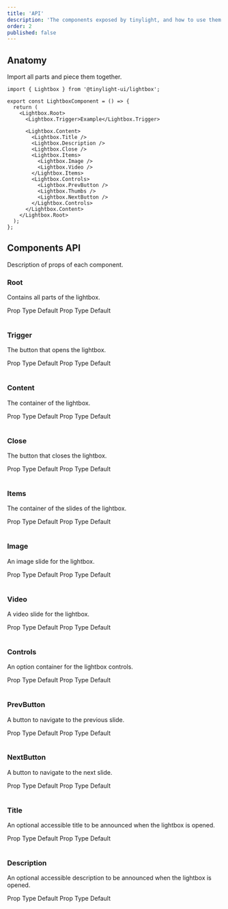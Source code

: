 ```yaml
---
title: 'API'
description: 'The components exposed by tinylight, and how to use them.'
order: 2
published: false
---
```


## Anatomy

Import all parts and piece them together.

```tsx
import { Lightbox } from '@tinylight-ui/lightbox';

export const LightboxComponent = () => {
  return (
    <Lightbox.Root>
      <Lightbox.Trigger>Example</Lightbox.Trigger>

      <Lightbox.Content>
        <Lightbox.Title />
        <Lightbox.Description />
        <Lightbox.Close />
        <Lightbox.Items>
          <Lightbox.Image />
          <Lightbox.Video />
        </Lightbox.Items>
        <Lightbox.Controls>
          <Lightbox.PrevButton />
          <Lightbox.Thumbs />
          <Lightbox.NextButton />
        </Lightbox.Controls>
      </Lightbox.Content>
    </Lightbox.Root>
  );
};
```

## Components API

Description of props of each component.

### Root

Contains all parts of the lightbox.

<Table>
  <TableHead>
    <TableRow>
      <TableHeader>Prop</TableHeader>
      <TableHeader>Type</TableHeader>
      <TableHeader>Default</TableHeader>
    </TableRow>
  </TableHead>
  <TableBody>
    <TableRow>
      <TableCell>Prop</TableCell>
      <TableCell>Type</TableCell>
      <TableCell>Default</TableCell>
    </TableRow>
  </TableBody>
</Table>

### Trigger

The button that opens the lightbox.

<Table>
  <TableHead>
    <TableRow>
      <TableHeader>Prop</TableHeader>
      <TableHeader>Type</TableHeader>
      <TableHeader>Default</TableHeader>
    </TableRow>
  </TableHead>
  <TableBody>
    <TableRow>
      <TableCell>Prop</TableCell>
      <TableCell>Type</TableCell>
      <TableCell>Default</TableCell>
    </TableRow>
  </TableBody>
</Table>

### Content

The container of the lightbox.

<Table>
  <TableHead>
    <TableRow>
      <TableHeader>Prop</TableHeader>
      <TableHeader>Type</TableHeader>
      <TableHeader>Default</TableHeader>
    </TableRow>
  </TableHead>
  <TableBody>
    <TableRow>
      <TableCell>Prop</TableCell>
      <TableCell>Type</TableCell>
      <TableCell>Default</TableCell>
    </TableRow>
  </TableBody>
</Table>

### Close

The button that closes the lightbox.

<Table>
  <TableHead>
    <TableRow>
      <TableHeader>Prop</TableHeader>
      <TableHeader>Type</TableHeader>
      <TableHeader>Default</TableHeader>
    </TableRow>
  </TableHead>
  <TableBody>
    <TableRow>
      <TableCell>Prop</TableCell>
      <TableCell>Type</TableCell>
      <TableCell>Default</TableCell>
    </TableRow>
  </TableBody>
</Table>

### Items

The container of the slides of the lightbox.

<Table>
  <TableHead>
    <TableRow>
      <TableHeader>Prop</TableHeader>
      <TableHeader>Type</TableHeader>
      <TableHeader>Default</TableHeader>
    </TableRow>
  </TableHead>
  <TableBody>
    <TableRow>
      <TableCell>Prop</TableCell>
      <TableCell>Type</TableCell>
      <TableCell>Default</TableCell>
    </TableRow>
  </TableBody>
</Table>

### Image

An image slide for the lightbox.

<Table>
  <TableHead>
    <TableRow>
      <TableHeader>Prop</TableHeader>
      <TableHeader>Type</TableHeader>
      <TableHeader>Default</TableHeader>
    </TableRow>
  </TableHead>
  <TableBody>
    <TableRow>
      <TableCell>Prop</TableCell>
      <TableCell>Type</TableCell>
      <TableCell>Default</TableCell>
    </TableRow>
  </TableBody>
</Table>

### Video

A video slide for the lightbox.

<Table>
  <TableHead>
    <TableRow>
      <TableHeader>Prop</TableHeader>
      <TableHeader>Type</TableHeader>
      <TableHeader>Default</TableHeader>
    </TableRow>
  </TableHead>
  <TableBody>
    <TableRow>
      <TableCell>Prop</TableCell>
      <TableCell>Type</TableCell>
      <TableCell>Default</TableCell>
    </TableRow>
  </TableBody>
</Table>

### Controls

An option container for the lightbox controls.

<Table>
  <TableHead>
    <TableRow>
      <TableHeader>Prop</TableHeader>
      <TableHeader>Type</TableHeader>
      <TableHeader>Default</TableHeader>
    </TableRow>
  </TableHead>
  <TableBody>
    <TableRow>
      <TableCell>Prop</TableCell>
      <TableCell>Type</TableCell>
      <TableCell>Default</TableCell>
    </TableRow>
  </TableBody>
</Table>

### PrevButton

A button to navigate to the previous slide.

<Table>
  <TableHead>
    <TableRow>
      <TableHeader>Prop</TableHeader>
      <TableHeader>Type</TableHeader>
      <TableHeader>Default</TableHeader>
    </TableRow>
  </TableHead>
  <TableBody>
    <TableRow>
      <TableCell>Prop</TableCell>
      <TableCell>Type</TableCell>
      <TableCell>Default</TableCell>
    </TableRow>
  </TableBody>
</Table>

### NextButton

A button to navigate to the next slide.

<Table>
  <TableHead>
    <TableRow>
      <TableHeader>Prop</TableHeader>
      <TableHeader>Type</TableHeader>
      <TableHeader>Default</TableHeader>
    </TableRow>
  </TableHead>
  <TableBody>
    <TableRow>
      <TableCell>Prop</TableCell>
      <TableCell>Type</TableCell>
      <TableCell>Default</TableCell>
    </TableRow>
  </TableBody>
</Table>

### Title

An optional accessible title to be announced when the lightbox is opened.

<Table>
  <TableHead>
    <TableRow>
      <TableHeader>Prop</TableHeader>
      <TableHeader>Type</TableHeader>
      <TableHeader>Default</TableHeader>
    </TableRow>
  </TableHead>
  <TableBody>
    <TableRow>
      <TableCell>Prop</TableCell>
      <TableCell>Type</TableCell>
      <TableCell>Default</TableCell>
    </TableRow>
  </TableBody>
</Table>

### Description

An optional accessible description to be announced when the lightbox is opened.

<Table>
  <TableHead>
    <TableRow>
      <TableHeader>Prop</TableHeader>
      <TableHeader>Type</TableHeader>
      <TableHeader>Default</TableHeader>
    </TableRow>
  </TableHead>
  <TableBody>
    <TableRow>
      <TableCell>Prop</TableCell>
      <TableCell>Type</TableCell>
      <TableCell>Default</TableCell>
    </TableRow>
  </TableBody>
</Table>
